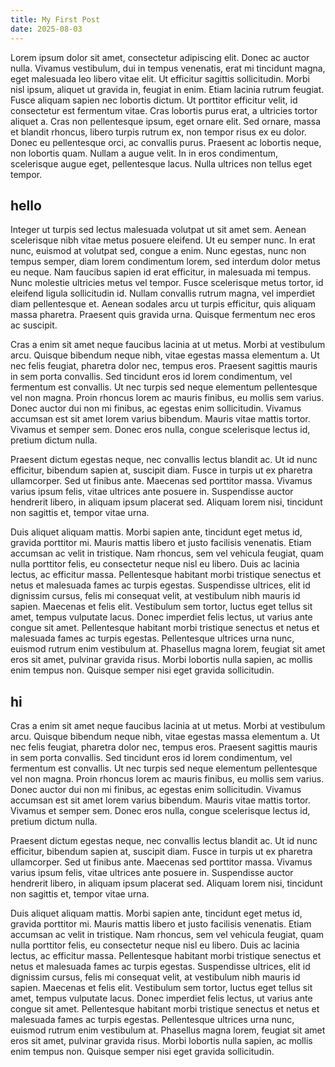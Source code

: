 ```yaml
---
title: My First Post
date: 2025-08-03
---
```


<MdxImage src="/images/posts/test2/test2.webp" alt="test2" />

Lorem ipsum dolor sit amet, consectetur adipiscing elit. Donec ac auctor nulla. Vivamus vestibulum, dui in tempus venenatis, erat mi tincidunt magna, eget malesuada leo libero vitae elit. Ut efficitur sagittis sollicitudin. Morbi nisl ipsum, aliquet ut gravida in, feugiat in enim. Etiam lacinia rutrum feugiat. Fusce aliquam sapien nec lobortis dictum. Ut porttitor efficitur velit, id consectetur est fermentum vitae. Cras lobortis purus erat, a ultricies tortor aliquet a. Cras non pellentesque ipsum, eget ornare elit. Sed ornare, massa et blandit rhoncus, libero turpis rutrum ex, non tempor risus ex eu dolor. Donec eu pellentesque orci, ac convallis purus. Praesent ac lobortis neque, non lobortis quam. Nullam a augue velit. In in eros condimentum, scelerisque augue eget, pellentesque lacus. Nulla ultrices non tellus eget tempor.

## hello

Integer ut turpis sed lectus malesuada volutpat ut sit amet sem. Aenean scelerisque nibh vitae metus posuere eleifend. Ut eu semper nunc. In erat nunc, euismod at volutpat sed, congue a enim. Nunc egestas, nunc non tempus semper, diam lorem condimentum lorem, sed interdum dolor metus eu neque. Nam faucibus sapien id erat efficitur, in malesuada mi tempus. Nunc molestie ultricies metus vel tempor. Fusce scelerisque metus tortor, id eleifend ligula sollicitudin id. Nullam convallis rutrum magna, vel imperdiet diam pellentesque et. Aenean sodales arcu ut turpis efficitur, quis aliquam massa pharetra. Praesent quis gravida urna. Quisque fermentum nec eros ac suscipit.

Cras a enim sit amet neque faucibus lacinia at ut metus. Morbi at vestibulum arcu. Quisque bibendum neque nibh, vitae egestas massa elementum a. Ut nec felis feugiat, pharetra dolor nec, tempus eros. Praesent sagittis mauris in sem porta convallis. Sed tincidunt eros id lorem condimentum, vel fermentum est convallis. Ut nec turpis sed neque elementum pellentesque vel non magna. Proin rhoncus lorem ac mauris finibus, eu mollis sem varius. Donec auctor dui non mi finibus, ac egestas enim sollicitudin. Vivamus accumsan est sit amet lorem varius bibendum. Mauris vitae mattis tortor. Vivamus et semper sem. Donec eros nulla, congue scelerisque lectus id, pretium dictum nulla.

Praesent dictum egestas neque, nec convallis lectus blandit ac. Ut id nunc efficitur, bibendum sapien at, suscipit diam. Fusce in turpis ut ex pharetra ullamcorper. Sed ut finibus ante. Maecenas sed porttitor massa. Vivamus varius ipsum felis, vitae ultrices ante posuere in. Suspendisse auctor hendrerit libero, in aliquam ipsum placerat sed. Aliquam lorem nisi, tincidunt non sagittis et, tempor vitae urna.

Duis aliquet aliquam mattis. Morbi sapien ante, tincidunt eget metus id, gravida porttitor mi. Mauris mattis libero et justo facilisis venenatis. Etiam accumsan ac velit in tristique. Nam rhoncus, sem vel vehicula feugiat, quam nulla porttitor felis, eu consectetur neque nisl eu libero. Duis ac lacinia lectus, ac efficitur massa. Pellentesque habitant morbi tristique senectus et netus et malesuada fames ac turpis egestas. Suspendisse ultrices, elit id dignissim cursus, felis mi consequat velit, at vestibulum nibh mauris id sapien. Maecenas et felis elit. Vestibulum sem tortor, luctus eget tellus sit amet, tempus vulputate lacus. Donec imperdiet felis lectus, ut varius ante congue sit amet. Pellentesque habitant morbi tristique senectus et netus et malesuada fames ac turpis egestas. Pellentesque ultrices urna nunc, euismod rutrum enim vestibulum at. Phasellus magna lorem, feugiat sit amet eros sit amet, pulvinar gravida risus. Morbi lobortis nulla sapien, ac mollis enim tempus non. Quisque semper nisi eget gravida sollicitudin.

## hi

Cras a enim sit amet neque faucibus lacinia at ut metus. Morbi at vestibulum arcu. Quisque bibendum neque nibh, vitae egestas massa elementum a. Ut nec felis feugiat, pharetra dolor nec, tempus eros. Praesent sagittis mauris in sem porta convallis. Sed tincidunt eros id lorem condimentum, vel fermentum est convallis. Ut nec turpis sed neque elementum pellentesque vel non magna. Proin rhoncus lorem ac mauris finibus, eu mollis sem varius. Donec auctor dui non mi finibus, ac egestas enim sollicitudin. Vivamus accumsan est sit amet lorem varius bibendum. Mauris vitae mattis tortor. Vivamus et semper sem. Donec eros nulla, congue scelerisque lectus id, pretium dictum nulla.

Praesent dictum egestas neque, nec convallis lectus blandit ac. Ut id nunc efficitur, bibendum sapien at, suscipit diam. Fusce in turpis ut ex pharetra ullamcorper. Sed ut finibus ante. Maecenas sed porttitor massa. Vivamus varius ipsum felis, vitae ultrices ante posuere in. Suspendisse auctor hendrerit libero, in aliquam ipsum placerat sed. Aliquam lorem nisi, tincidunt non sagittis et, tempor vitae urna.

Duis aliquet aliquam mattis. Morbi sapien ante, tincidunt eget metus id, gravida porttitor mi. Mauris mattis libero et justo facilisis venenatis. Etiam accumsan ac velit in tristique. Nam rhoncus, sem vel vehicula feugiat, quam nulla porttitor felis, eu consectetur neque nisl eu libero. Duis ac lacinia lectus, ac efficitur massa. Pellentesque habitant morbi tristique senectus et netus et malesuada fames ac turpis egestas. Suspendisse ultrices, elit id dignissim cursus, felis mi consequat velit, at vestibulum nibh mauris id sapien. Maecenas et felis elit. Vestibulum sem tortor, luctus eget tellus sit amet, tempus vulputate lacus. Donec imperdiet felis lectus, ut varius ante congue sit amet. Pellentesque habitant morbi tristique senectus et netus et malesuada fames ac turpis egestas. Pellentesque ultrices urna nunc, euismod rutrum enim vestibulum at. Phasellus magna lorem, feugiat sit amet eros sit amet, pulvinar gravida risus. Morbi lobortis nulla sapien, ac mollis enim tempus non. Quisque semper nisi eget gravida sollicitudin.
